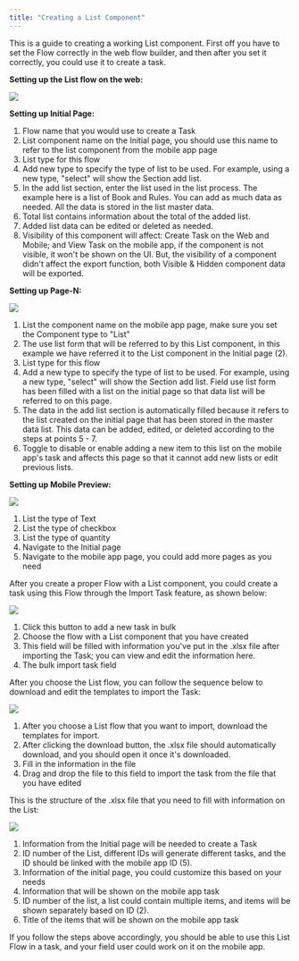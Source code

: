 ```yaml
---
title: "Creating a List Component"
---
```


This is a guide to creating a working List component. First off you have to set the Flow correctly in the web flow builder, and then after you set it correctly, you could use it to create a task.

**Setting up the List flow on the web:**

![](https://t3837933.p.clickup-attachments.com/t3837933/3a0a0a7e-861b-4c17-ad8c-d376b2881c00/image.png)

**Setting up Initial Page:**

1. Flow name that you would use to create a Task
2. List component name on the Initial page, you should use this name to refer to the list component from the mobile app page
3. List type for this flow
4. Add new type to specify the type of list to be used. For example, using a new type, "select" will show the Section add list.
5. In the add list section, enter the list used in the list process. The example here is a list of Book and Rules. You can add as much data as needed. All the data is stored in the list master data.
6. Total list contains information about the total of the added list.
7. Added list data can be edited or deleted as needed.
8. Visibility of this component will affect: Create Task on the Web and Mobile; and View Task on the mobile app, if the component is not visible, it won't be shown on the UI. But, the visibility of a component didn't affect the export function, both Visible & Hidden component data will be exported.

**Setting up Page-N:**

![](https://t3837933.p.clickup-attachments.com/t3837933/cafb2644-110e-4856-b97b-86b1ab63523c/image.png)

1. List the component name on the mobile app page, make sure you set the Component type to "List"
2. The use list form that will be referred to by this List component, in this example we have referred it to the List component in the Initial page (2).
3. List type for this flow
4. Add a new type to specify the type of list to be used. For example, using a new type, "select" will show the Section add list. Field use list form has been filled with a list on the initial page so that data list will be referred to on this page.
5. The data in the add list section is automatically filled because it refers to the list created on the initial page that has been stored in the master data list. This data can be added, edited, or deleted according to the steps at points 5 - 7.
6. Toggle to disable or enable adding a new item to this list on the mobile app's task and affects this page so that it cannot add new lists or edit previous lists.

**Setting up Mobile Preview:**

![](https://t3837933.p.clickup-attachments.com/t3837933/9ee5d8fc-a8c8-4eb8-a5cf-68847591ac7f/image.png)

1. List the type of Text
2. List the type of checkbox
3. List the type of quantity
4. Navigate to the Initial page
5. Navigate to the mobile app page, you could add more pages as you need

After you create a proper Flow with a List component, you could create a task using this Flow through the Import Task feature, as shown below:

![](https://t3837933.p.clickup-attachments.com/t3837933/3d31d014-b911-4782-b79e-c594071a0cbe/image.png)

1. Click this button to add a new task in bulk
2. Choose the flow with a List component that you have created
3. This field will be filled with information you've put in the .xlsx file after importing the Task; you can view and edit the information here.
4. The bulk import task field

After you choose the List flow, you can follow the sequence below to download and edit the templates to import the Task:

![](https://t3837933.p.clickup-attachments.com/t3837933/6166e2ff-a2bd-4521-bb34-e497443d245a/5.png)

1. After you choose a List flow that you want to import, download the templates for import.
2. After clicking the download button, the .xlsx file should automatically download, and you should open it once it's downloaded.
3. Fill in the information in the file
4. Drag and drop the file to this field to import the task from the file that you have edited

This is the structure of the .xlsx file that you need to fill with information on the List:

![](https://t3837933.p.clickup-attachments.com/t3837933/67fe0cec-4f9b-4a27-a9e4-90b20fe9b243/6.png)

1. Information from the Initial page will be needed to create a Task
2. ID number of the List, different IDs will generate different tasks, and the ID should be linked with the mobile app ID (5).
3. Information of the initial page, you could customize this based on your needs
4. Information that will be shown on the mobile app task
5. ID number of the list, a list could contain multiple items, and items will be shown separately based on ID (2).
6. Title of the items that will be shown on the mobile app task

If you follow the steps above accordingly, you should be able to use this List Flow in a task, and your field user could work on it on the mobile app.